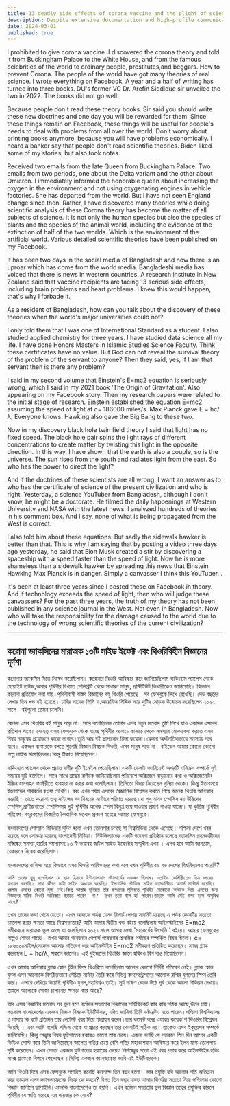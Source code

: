 ```yaml
---
title: 13 deadly side effects of corona vaccine and the plight of science without theory
description: Despite extensive documentation and high-profile communication, your theories on corona, light speed, and black holes are overlooked. You argue current science is flawed, raising concerns about the impact on global technology and health.
date: 2024-03-01
published: true
---
```


I prohibited to give corona vaccine. I discovered the corona theory and told it from Buckingham Palace to the White House, and from the famous celebrities of the world to ordinary people, prostitutes,and beggars.
How to prevent Corona. The people of the world have got many theories of real science. I wrote everything on Facebook. A year and a half of writing has turned into three books. DU's former VC Dr. Arefin Siddique sir unveiled the two in 2022. The books did not go well.

Because people don't read these theory books. Sir said you should write these new doctrines and one day you will be rewarded for them. Since these things remain on Facebook, these things will be useful for people's needs to deal with problems from all over the world. Don't worry about printing books anymore, because you will have problems economically. I heard a banker say that people don't read scientific theories. Biden liked some of my stories, but also took notes.

Received two emails from the late Queen from Buckingham Palace. Two emails from two periods, one about the Delta variant and the other about Omicron. I immediately informed the honorable queen about increasing the oxygen in the environment and not using oxygenating engines in vehicle factories. She has departed from the world. But I have not seen England change since then. Rather, I have discovered many theories while doing scientific analysis of these.Corona theory has become the matter of all subjects of science. It is not only the human species but also the species of plants and the species of the animal world, including the evidence of the extinction of half of the two worlds. Which is the environment of the artificial world. Various detailed scientific theories have been published on my Facebook.

It has been two days in the social media of Bangladesh and now there is an uproar which has come from the world media. Bangladeshi media has voiced that there is news in western countries. A research institute in New Zealand said that vaccine recipients are facing 13 serious side effects, including brain problems and heart problems. I knew this would happen, that's why I forbade it.

As a resident of Bangladesh, how can you talk about the discovery of these theories when the world's major universities could not?

I only told them that I was one of International Standard as a student. I also studied applied chemistry for three years. I have studied data science all my life. I have done Honors Masters in Islamic Studies Science Faculty. Think these certificates have no value. But God can not reveal the survival theory of the problem of the servant to anyone? Then they said, yes, if I am that servant then is there any problem?

I said in my second volume that Einstein's E=mc2 equation is seriously wrong, which I said in my 2021 book 'The Origin of Gravitation'. Also appearing on my Facebook story. Then my research papers were related to the initial stage of research. Einstein established the equation E=mc2 assuming the speed of light at c= 186000 miles/s. Max Planck gave E = hc/λ,
Everyone knows. Hawking also gave the Big Bang to these two.

Now in my discovery black hole twin field theory I said that light has no fixed speed. The black hole pair spins the light rays of different concentrations to create matter by twisting this light in the opposite direction. In this way, I have shown that the earth is also a couple, so is the universe. The sun rises from the south and radiates light from the east. So who has the power to direct the light?

And if the doctrines of these scientists are all wrong, I want an answer as to who has the certificate of science of the present civilization and who is right.
Yesterday, a science YouTuber from Bangladesh, although I don't know, he might be a doctorate. He filmed the daily happenings at Western University and NASA with the latest news. I analyzed hundreds of theories in his comment box. And I say, none of what is being propagated from the West is correct.

I also told him about these equations. But sadly the sidewalk hawker is better than that. This is why I am saying that by posting a video three days ago yesterday, he said that Elon Musk created a stir by discovering a spaceship with a speed faster than the speed of light. Now he is more shameless than a sidewalk hawker by spreading this news that Einstein Hawking Max Planck is in danger. Simply a canvasser I think this YouTuber. .

It's been at least three years since I posted these on Facebook in theory. And if technology exceeds the speed of light, then who will judge these canvassers?
For the past three years, the truth of my theory has not been published in any science journal in the West. Not even in Bangladesh. Now who will take the responsibility for the damage caused to the world due to the technology of wrong scientific theories of the current civilization?

---

## করোনা ভ‍্যাকসিনের মারাত্মক ১৩টি সাইড ইফেক্ট এবং থিওরিবিহীন  বিজ্ঞানের দূর্দশা

করোনার ভ‍্যাকসিন দিতে নিষেধ করেছিলাম। করোনার থিওরি আবিস্কার করে জানিয়েছিলাম  বাকিংহাম প‍্যালেস থেকে হোয়াইট হাউজ,আবার পৃথিবীর বিখ‍্যাত সেলিব্রিটি থেকে সাধারন মানুষ, প্রস্টিটিউট,ভিখারীকেও  জানিয়েছি। কিভাবে করোনা প্রতিরোধ করা যায়।পৃথিবীবাসী বাস্তব  বিজ্ঞানের বহু থিওরি পেয়েছে। সব ফেসবুকে লিখে রেখেছি। দেড় বছরের লেখার তিন খন্ড বই হয়েছে। ঢাবির সাবেক ভিসি ড.আরেফিন সিদ্দিক স‍্যার দুটির মোড়ক উন্মোচন করেছিলেন ২০২২ সালে। বইগুলো তেমন চলেনি।

কেননা এসব থিওরির বই মানুষ পড়ে না। স‍্যার বলেছিলেন তোমার এসব নতুন মতবাদ তুমি লিখে যাও একদিন এসবের প্রতিদান পাবে। যেহেতু এসব ফেসবুকে থেকে যাচ্ছে পৃথিবীর আনাচে কানাচে থেকে সমস‍্যার মোকাবেলা করতে এসব বিষয় মানুষের প্রয়োজনে কাজে লাগবে।তুমি আর বই ছা‍পানোর চিন্তা করোনা।কেননা অর্থনৈতিকভাবে সমস‍্যায় পরে যাবে। একজন ব‍্যাঙ্কারকে বলতে শুনেছি বিজ্ঞান বিষয়ক থিওরি, এসব মানুষ পড়ে না। বাইডেন আমার কোনো কোনো গল্পে লাইক দিয়েছিলেন।কিন্তু টীকাও নিয়েছিলেন।

বাকিংহাম প‍্যালেস থেকে প্রয়াত রাণীর দুটি ইমেইল পেয়েছিলাম।একটি ডেলটা ভ‍্যারিয়েন্ট অপরটি ওমিক্রন সম্পর্কে দুই সময়ের দুটি ইমেইল। সাথে সাথে শ্রদ্ধেয় রাণীকে জানিয়েছিলাম পরিবেশে অক্সিজেন বাড়ানোর কথা ও অক্সিজেনেটিং ইঞ্জিন যানবাহন ফ‍্যাক্টরীতে ব‍্যবহার না করার কথা বলেছিলাম। তিনিতো বিদায় নিয়েছেন দুনিয়া থেকে। কিন্তু ইত‍্যবসরে  ইংল‍্যান্ডের পরিবর্তন হওয়া দেখিনি। বরং এখন পর্যন্ত এসবের বৈজ্ঞানিক বিশ্লেষন করতে গিয়ে অনেক থিওরি আবিস্কার করেছি।
তাতে করোনা তত্ব সাইন্সের সব বিষয়ের ম‍্যাটারে পরিণত হয়েছে।যা শুধু মানব স্পেসিস নয় উদ্ভিদের স্পেসিস,প্রাণীজগতের স্পেসিসসহ দুই পৃথিবীর অর্ধেক স্পেস বিলুপ্ত হয়ে যাওয়ার প্রমাণ পাওয়া যাচ্ছে। যা কৃত্রিম পৃথিবীর পরিবেশ।বহুরকমের বিস্তারিত বৈজ্ঞানিক মতবাদ প্রকাশ হয়েছে আমার ফেসবুকে।

বাংলাদেশের সোশ‍্যাল মিডিয়ায় দুদিন হলো  এখন তোলপার চলছে  যা বিশ্বমিডিয়া থেকে এসেছে। পশ্চিমা দেশে খবর হয়েছে বলে সোচ্চার হয়েছে বাংলাদেশী মিডিয়া।  নিউজিল‍্যান্ডের একটি গবেষনা প্রতিষ্ঠান বলেছে ভ‍্যাকসিন গ্রহনকারীদের মস্তিষ্কের সমস‍্যা,হার্টের সমস‍্যাসহ ১৩ টি ভয়াবহ জটিল সাইড ইফেক্টের সম্মুখীন এখন । এসব হবে  আমি জানতাম, যেকারনে নিষেধ করেছিলাম।

বাংলাদেশের বাসিন্দা হয়ে কিভাবে এসব থিওরি আবিস্কারের কথা বলে যখন পৃথিবীর বড় বড় দেশের বিশ্ববিদ্যালয় পারেনি?

    আমি তাদের শুধু বলেছিলাম যে ছাত্র হিসাবে ইন্টান‍্যাশনাল স্ট‍্যান্ডার্ডের একজন ছিলাম। এপ্লাইড কেমিস্ট্রিতেও তিন বছরের অধ‍্যয়ন করেছি। সারা জীবন ডাটা সাইন্স অধ‍্যয়ন করেছি। ইসলামিক স্টাডিজ সাইন্স ফ‍্যাকাল্টিতে অনার্স মাস্টার্স করেছি। ধরলাম এসবের কোনো মূল‍্য নেই।কিন্তু আল্লাহ দুনিয়ায় তাঁর বান্দাদের মুসিবতে পৃথিবীর যেকোনো কাউকে দিয়ে এসবের জন‍্য বিজ্ঞানের সঠিক থিওরি আবিস্কার করাতে পারেন  না?  তখন তারা বলে হ‍্যাঁ পারেন।তাহলে আমি সেই বান্দা হলে অসুবিধা আছে?
তখন তাদের কথা থেমে যেতো। এখন আজকে পর্যন্ত যেসব রিসার্চ পেপার সাবমিট হয়েছে এ পর্যন্ত কোনটির সত‍্যতা চ‍্যালেন্স করার ক্ষমতা আছে বিশ্বসভ‍্যতার?
         আমি আমার দ্বিতীয় খন্ড বইয়ে বলেছিলাম আইনস্টাইনের E=mc2 সমীকরনে মারাত্মক ভুল আছে যা বলেছিলাম ২০২১ সালে আমার লেখা  'মহাকর্ষের উৎপত্তি ' বইয়ে। আমার ফেসবুকের গল্পেও শোভা পাচ্ছে। তখন আমার গবেষনার পেপার্স গবেষনার প্রাথমিক পর্যায়ের সম্পর্কিত বিষয় ছিলো। c= ১৮৬০০০মাইল/সেকেন্ড আলোর গতিবেগ ধরে আইনস্টাইন E=mc2 সমীকরণ প্রতিষ্ঠিত করেছেন। ম‍্যাক্স প্ল‍্যাঙ্ক করেছেন E = hc/λ,
সকলে জানেন। এই দুইজনের থিওরির জ্ঞানে  হকিংও বিগ ব‍্যঙ দিয়েছিলেন। 

এখন আমার আবিস্কার ব্ল‍‍্যাক হোল টুইন ফিল্ড থিওরিতে বলেছিলাম আলোর কোনো নির্দিষ্ট গতিবেগ নেই। ব্ল‍্যাক হোল যুগল এসব আলোকে বিপরীতভাবে পেঁচিয়ে ম‍্যাটার তৈরি করে বিভিন্ন কনসেন্ট্রেশনের আলোক রশ্মির যুগলের স্পিন তৈরি করে। এভাবে  দেখিয়ে দিয়েছি পৃথিবীও  যুগল,মহাবিশ্বও তাই। সূর্য দক্ষিণ থেকে উঠে পূর্ব থেকে আলো বিকিরন দেখায়।তাহলে আলোকে সোজা চালানোর ক্ষমতা কার আছে?

আর এসব বিজ্ঞানীর মতবাদ সব ভুল হলে বর্তমান সভ‍্যতার বিজ্ঞানের সার্টিফিকেট কার কার সঠিক আছে,উত্তর চাই।
গতকাল ‍বাংলাদেশের একজন বিজ্ঞান বিষয়ক ইউটিউবার, যদিও  জানিনা তিনি ডক্টরেটও হতে পারেন।পশ্চিমা বিশ্ববিদ্যালয় ও নাসায় কি ঘটে প্রতিদিন তার  লেটেস্ট খবর দিয়ে চিত্রায়ন করেন।তার কমেন্ট বক্সে এযাবত কয়েক'শ থিওরির বিশ্লেষন দিয়েছি । এবং আমি বলেছি পশ্চিম থেকে যা প্রচার করছেন তার কোনটিই সঠিক নয়। তাকেও এসব ইকুয়েশন সম্পর্কে জানিয়েছি। কিন্তু লজ্জ্বার বিষয় ফুটপাতের হকারও ভালো তার চেয়ে। এজন‍্য বলছি যে গতকাল তিন দিন আগের একটি ভিডিও পোস্ট করে তিনি জানিয়েছেন আলোর গতির চেয়ে বেশি গতির মহাকাশযান আবিস্কার করে ইলন মাস্ক তোলপাড় সৃষ্টি করেছেন। এখন সেতো একজন ফুটপাতের হকারের চেয়েও নির্লজ্জ্বের মতো এই খবর প্রচার করে আইনস্টাইন হকিং ম‍্যাক্স প্ল‍্যাঙ্ককে বিপদে ফেলেছেন ।সিম্প্লি একজন ক‍্যানভ‍্যাচার ভাবি এই ইউটিবারকে।

আমি থিওরি দিয়ে এসব ফেসবুকে সমাদ্রিত করেছি কমপক্ষে তিন বছর হলো। আর প্রযুক্তি যদি আলোর গতি অতিক্রম করে তাহলে এসব ক‍্যানভাচারদের বিচার কে করবে?
বিগত তিন বছর যাবত আমার থিওরির সত‍্যতা নিয়ে পশ্চিমারা কোনো বিজ্ঞান জার্নালে ছাপাইনি।এমনকি বাংলাদেশেও তা হয়নি। এখন বর্তমান সভ‍্যতার ভুল বিজ্ঞান তত্বের প্রযুক্তির  কারনে পৃথিবীর যে ক্ষতি হয়েছে এর দায়ভার কে নেবে?
